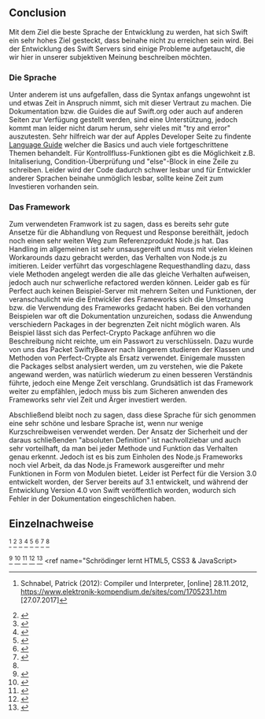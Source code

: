 ==Conclusion==
Mit dem Ziel die beste Sprache der Entwicklung zu werden, hat sich Swift ein sehr hohes Ziel gesteckt, dass beinahe nicht zu erreichen sein wird. Bei der Entwicklung des Swift Servers sind einige Probleme aufgetaucht, die wir hier in unserer subjektiven Meinung beschreiben möchten.

===Die Sprache===
Unter anderem ist uns aufgefallen, dass die Syntax anfangs ungewohnt ist und etwas Zeit in Anspruch nimmt, sich mit dieser Vertraut zu machen. Die Dokumentation bzw. die Guides die auf Swift.org oder auch auf anderen Seiten zur Verfügung gestellt werden, sind eine Unterstützung, jedoch kommt man leider nicht darum herum, sehr vieles mit "try and error" auszutesten. Sehr hilfreich war der auf Apples Developer Seite zu findente <span class = "plainlinks">[https://developer.apple.com/library/content/documentation/Swift/Conceptual/Swift_Programming_Language/TheBasics.html#//apple_ref/doc/uid/TP40014097-CH5-ID309 Language Guide]</span> welcher die Basics und auch viele fortgeschrittene Themen behandelt. Für Kontrollfluss-Funktionen gibt es die Möglichkeit z.B. Initaliseriung, Condition-Überprüfung und "else"-Block in eine Zeile zu schreiben. Leider wird der Code dadurch schwer lesbar und für Entwickler anderer Sprachen beinahe unmöglich lesbar, sollte keine Zeit zum Investieren vorhanden sein.

===Das Framework===
Zum verwendeten Framwork ist zu sagen, dass es bereits sehr gute Ansetze für die Abhandlung von Request und Response bereithält, jedoch noch einen sehr weiten Weg zum Referenzprodukt Node.js hat. Das Handling im allgemeinen ist sehr unsausgereift und muss mit vielen kleinen Workarounds dazu gebracht werden, das Verhalten von Node.js zu imitieren. Leider verführt das vorgeschlagene Requesthandling dazu, dass viele Methoden angelegt werden die alle das gleiche Verhalten aufweisen, jedoch auch nur schwerliche refactored werden können. 
Leider gab es für Perfect auch keinen Beispiel-Server mit mehrern Seiten und Funktionen, der veranschaulicht wie die Entwickler des Frameworks sich die Umsetzung bzw. die Verwendung des Frameworks gedacht haben. Bei den vorhanden Beispielen war oft die Dokumentation unzureichen, sodass die Anwendung verschiedern Packages in der begrenzten Zeit nicht möglich waren. Als Beispiel lässt sich das Perfect-Crypto Package anführen wo die Beschreibung nicht reichte, um ein Passwort zu verschlüsseln. Dazu wurde von uns das Packet SwiftyBeaver nach längerem studieren der Klassen und Methoden von Perfect-Crypte als Ersatz verwendet. Einigemale mussten die Packages selbst analysiert werden, um zu verstehen, wie die Pakete angewand werden, was natürlich wiederum zu einen besseren Verständnis führte, jedoch eine Menge Zeit verschlang.
Grundsätlich ist das Framework weiter zu empfählen, jedoch muss bis zum Sicheren anwenden des Frameworks sehr viel Zeit und Ärger investiert werden. 

Abschließend bleibt noch zu sagen, dass diese Sprache für sich genommen eine sehr schöne und lesbare Sprache ist, wenn nur wenige Kurzschreibweisen verwendet werden. Der Ansatz der Sicherheit und der daraus schließenden "absoluten Definition" ist nachvollziebar und auch sehr vorteilhaft, da man bei jeder Methode und Funktion das Verhalten genau erkennt. Jedoch ist es bis zum Einholen des Node.js Frameworks noch viel Arbeit, da das Node.js Framework ausgereifter und mehr Funktionen in Form von Modulen bietet. Leider ist Perfect für die Version 3.0 entwickelt worden, der Server bereits auf 3.1 entwickelt, und während der Entwicklung Version 4.0 von Swift veröffentlich worden, wodurch sich Fehler in der Dokumentation eingeschlichen haben.

==Einzelnachweise==
<ref name="ElektronikKompendium">{{Internetquelle |autor=Patrick Schnabel |jahr=2012 |titel=Compiler und Interpreter [online] |url=https://www.elektronik-kompendium.de/sites/com/1705231.htm |datum=2012-11-28 |zugriff=2017-07-27 }}
Schnabel, Patrick (2012): Compiler und Interpreter, [online] 28.11.2012, https://www.elektronik-kompendium.de/sites/com/1705231.htm [27.07.2017]</ref>
<ref name="SwiftAbout">{{Internetquelle |autor=o.V. |jahr=2017|titel=About Swift [online]|url=https://swift.org/about/|datum=ohne Veröffentlichunsdatum|zugriff=2017-07-27}}</ref>
<ref name="devMozilla">{{Internetquelle|autor=o.V.|jahr=2017|titel=JavaScript Guide - Introduction|url=https://developer.mozilla.org/en-US/docs/Web/JavaScript/Guide/Introduction|datum=2017-05-25|zugriff=2017-07-27}}</ref>
<ref name="w3schools.comjs">{{Internetquelle|autor=Refsnes Data|jahr=2017|titel=JavaScript Tutorial|url=https://www.w3schools.com/js|datum=ohne Datum|zugriff=2017-07-27}}</ref>
<ref name="SEOAnalyse">{{Internetquelle|autor=Fuchs Media Solutions|jahr=o.J.|titel=JavaScript Begriffserklärung und Definition|url=https://www.seo-analyse.com/seo-lexikon/j/javascript/|datum=ohne Datum|zugriff=2017-07-27}}</ref>
<ref name="codecentricde">{{Internetquelle|author=Gregor Elke|jahr=2014|title=Ist Node.js ein Superheld? [online]|url=https://blog.codecentric.de/2014/06/ist-node-js-ein-superheld/|datum=2014-06-19|zugriff=2017-07-27}}</ref>
<ref name="MathematikUniUlm">{{Internetquelle|autor=o.V.|jahr=o.J.|titel=Gefahren und Anwendungsmöglichkeiten durch JavaScript|url=http://www.mathematik.uni-ulm.de/sai/ws01/portalsem/wiede/|datum=ohne Datum|zugriff=2017-07-27}}</ref>
<ref name="w3schools.com/nodejs">{{Internetquelle|autor=Refnes Data|jahr=2017|titel=Node.js Introduction|url=https://www.w3schools.com/nodejs/nodejs_intro.asp|datum=ohne Datum|zugriff=2017-07-27}}</ref>
<ref name="t3n.de">{{Internetquelle|autor=Felix Gelsendörfer|jahr=2010|titel=Wie Node.js JavaScript auf dem Server revolutioniert: Schubrakete für JavaScript|url=http://t3n.de/magazin/nodejs-javascript-server-revolutioniert-schubrakete-226177/|datum=2010-12-08|zugriff=2017-07-27}}</ref>
<ref name="devApple">{{Internetquelle|autor=Apple Inc|jahr=2017|titel=Language Guide|url=https://developer.apple.com/library/content/documentation/Swift/Conceptual/Swift_Programming_Language/TheBasics.html#//apple_ref/doc/uid/TP40014097-CH5-ID309|datum=05-06-2017|zugriff=2017-07-27}}</ref>
<ref name="Github PerfectlySoft">{{Internetquelle|autor=Kyle Jessup et al.|jahr=2017|titel=Getting Started|url=https://github.com/PerfectlySoft/PerfectDocs/blob/master/guide/gettingStarted.md|datum=2017-05-19|zugriff=2017-07-27}}</ref>
<ref name="Perfectorg">{{Internetquelle|autor=Sean Stephens, Kyle Jessup, Lucas Chang, Jonathan Guthrie|jahr=o.J.|titel=Documentation|url=https://www.perfect.org/docs/|datum=ohne Datum|zugriff=2017-07-27}}</ref>
<ref name="SwiftyBeaver">{{Internetquelle|autor=Sebastian Kreutzberger|jahr=2017|titel=AES256CBC.swift|url=https://github.com/SwiftyBeaver/AES256CBC/blob/master/Sources/AES256CBC.swift|datum=2017-07-25|zugriff=2017-07-27}}</ref>
<ref name="Schrödinger lernt HTML5, CSS3 & JavaScript>{{cite book|author=Kai Günster|jahr=2017|title=Schrödinger lernt HTML5, CSS3 & JavaScript|isbn=978-3-8362-2020-0|publisher=Galileo Computing|zugriff=2017-07-27}}</ref>

<references/>